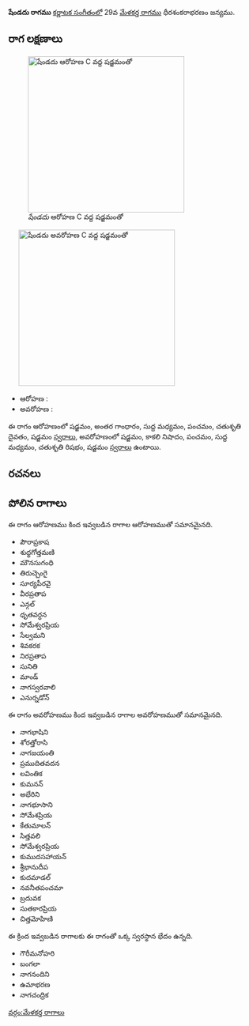 {{Infobox ragam
	| name          	= షేండదు
	| synonym	    	= 
	| mela          	= 
	| chakra        	= 
	| janaka        	= 
	| type          	= ఔదవ
	| arohanam      	= {{svaraC|S|G3|M1|P|D2|S'}} 
	| avarohanam    	= {{svaraC|S'|N3|P|M1|R2|S}}
	| jeeva         	=
	| chhaya        	=
	| nyasa         	=
	| vishesha      	= 
	| equivalent  		= 
}}
{{కర్ణాటక సంగీత రాగాలు}}
'''షేండదు రాగము''' [[కర్ణాటక సంగీతం]]లో 29వ [[మేళకర్త రాగము]] ధీరశంకరాభరణం జన్యము. 


==రాగ లక్షణాలు==
[[Image:shendadu_ar_kb2wiki.png|thumb|right|316px|''షేండదు'' ఆరోహణ C వద్ద షడ్జమంతో]]
	[[Image:shendadu_av_kb2wiki.png|thumb|right|316px|''షేండదు'' అవరోహణ C వద్ద షడ్జమంతో]]

* ఆరోహణ : {{svaraC|S|G3|M1|P|D2|S'}} 
* అవరోహణ : {{svaraC|S'|N3|P|M1|R2|S}}

ఈ రాగం ఆరోహణంలో షడ్జమం, అంతర గాంధారం, సుద్ద మధ్యమం, పంచమం, చతుశృతి దైవతం, షడ్జమం [[స్వరాలు]], అవరోహణంలో షడ్జమం, కాకలి  నిషాదం, పంచమం, సుద్ద మధ్యమం, చతుశృతి రిషభం, షడ్జమం [[స్వరాలు]] ఉంటాయి.

==రచనలు==



==పోలిన రాగాలు==
ఈ రాగం ఆరోహణము కింద ఇవ్వబడిన రాగాల ఆరోహణముతో సమానమైనది.
* పౌరాప్రకాష
* శుధ్ధగోత్తమణి
*  మౌనసుగంధి
* తిరుచ్చెంగై
* సూర్యపీరవై
* వీరప్రతాప
* ఎన్గల్
* ధృతవర్ధన
* సోమేశ్వరప్రియ
* సేల్వమని
* శివకరక
* నిరప్రతాప
* సునితి
* మాండ్
* నాగస్వరవాలి
* ఎనుర్నడోన్

ఈ రాగం అవరోహణము కింద ఇవ్వబడిన రాగాల అవరోహణముతో సమానమైనది.
* నాగభాషిని
* శోరత్తోరాసి
* నాగజయంతి
* ప్రముదితవదన
* లవింతిక
* కుమనన్
* అభేరిని
* నాగభూసాని
* సోమేశప్రియ
* కేతుమాలన్
* సిత్తవలి
* సోమేశ్వరప్రియ
* కుముదసహాయన్
* శ్రీభానుదీప
* కుదమాడల్
* నవనీతపంచమా
* బ్రదువక
* సుతకారప్రియ
* చిత్తమోహిణి

ఈ క్రింద ఇవ్వబడిన రాగాలకు ఈ రాగంతో ఒక్క స్వరస్థాన భేదం ఉన్నది.
* గౌరీమనోహరి
* బంగలా
* నాగనందిని
* ఉమాభరణ
* నాగచంద్రిక



[[వర్గం:మేళకర్త రాగాలు]]